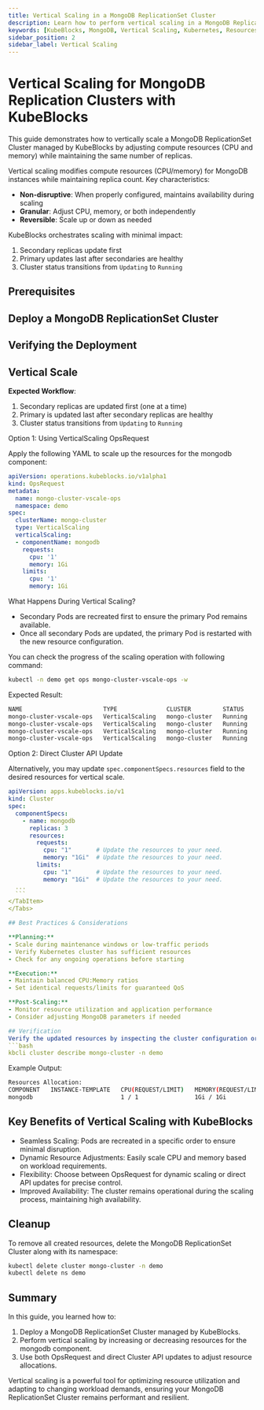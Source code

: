 ```yaml
---
title: Vertical Scaling in a MongoDB ReplicationSet Cluster
description: Learn how to perform vertical scaling in a MongoDB ReplicationSet Cluster managed by KubeBlocks to optimize resource utilization and improve performance.
keywords: [KubeBlocks, MongoDB, Vertical Scaling, Kubernetes, Resources]
sidebar_position: 2
sidebar_label: Vertical Scaling
---
```





# Vertical Scaling for MongoDB Replication Clusters with KubeBlocks

This guide demonstrates how to vertically scale a MongoDB ReplicationSet Cluster managed by KubeBlocks by adjusting compute resources (CPU and memory) while maintaining the same number of replicas.

Vertical scaling modifies compute resources (CPU/memory) for MongoDB instances while maintaining replica count. Key characteristics:

- **Non-disruptive**: When properly configured, maintains availability during scaling
- **Granular**: Adjust CPU, memory, or both independently
- **Reversible**: Scale up or down as needed

KubeBlocks orchestrates scaling with minimal impact:
1. Secondary replicas update first
2. Primary updates last after secondaries are healthy
3. Cluster status transitions from `Updating` to `Running`

## Prerequisites


<Prerequisites />

## Deploy a MongoDB ReplicationSet Cluster


<CreateCluster />

## Verifying the Deployment


<VerifyCluster />

## Vertical Scale

**Expected Workflow**:

1. Secondary replicas are updated first (one at a time)
1. Primary is updated last after secondary replicas are healthy
1. Cluster status transitions from `Updating` to `Running`

<Tabs>
  <TabItem value="opsRequest" label="OpsRequest API" default>
  Option 1: Using VerticalScaling OpsRequest

  Apply the following YAML to scale up the resources for the mongodb component:

  ```yaml
  apiVersion: operations.kubeblocks.io/v1alpha1
  kind: OpsRequest
  metadata:
    name: mongo-cluster-vscale-ops
    namespace: demo
  spec:
    clusterName: mongo-cluster
    type: VerticalScaling
    verticalScaling:
    - componentName: mongodb
      requests:
        cpu: '1'
        memory: 1Gi
      limits:
        cpu: '1'
        memory: 1Gi
  ```
  What Happens During Vertical Scaling?
  - Secondary Pods are recreated first to ensure the primary Pod remains available.
  - Once all secondary Pods are updated, the primary Pod is restarted with the new resource configuration.


  You can check the progress of the scaling operation with following command:

  ```bash
  kubectl -n demo get ops mongo-cluster-vscale-ops -w
  ```

  Expected Result:

  ```bash
  NAME                       TYPE              CLUSTER         STATUS    PROGRESS   AGE
  mongo-cluster-vscale-ops   VerticalScaling   mongo-cluster   Running   0/3        32s
  mongo-cluster-vscale-ops   VerticalScaling   mongo-cluster   Running   1/3        55s
  mongo-cluster-vscale-ops   VerticalScaling   mongo-cluster   Running   2/3        82s
  mongo-cluster-vscale-ops   VerticalScaling   mongo-cluster   Running   3/3        2m13s
  ```

  </TabItem>

  <TabItem value="ClusterAPI" label="Cluster API">

  Option 2: Direct Cluster API Update

  Alternatively, you may update `spec.componentSpecs.resources` field to the desired resources for vertical scale.

  ```yaml
  apiVersion: apps.kubeblocks.io/v1
  kind: Cluster
  spec:
    componentSpecs:
      - name: mongodb
        replicas: 3
        resources:
          requests:
            cpu: "1"       # Update the resources to your need.
            memory: "1Gi"  # Update the resources to your need.
          limits:
            cpu: "1"       # Update the resources to your need.
            memory: "1Gi"  # Update the resources to your need.
    ...
    ```
  </TabItem>
</Tabs>

## Best Practices & Considerations

**Planning:**
- Scale during maintenance windows or low-traffic periods
- Verify Kubernetes cluster has sufficient resources
- Check for any ongoing operations before starting

**Execution:**
- Maintain balanced CPU:Memory ratios
- Set identical requests/limits for guaranteed QoS

**Post-Scaling:**
- Monitor resource utilization and application performance
- Consider adjusting MongoDB parameters if needed

## Verification
Verify the updated resources by inspecting the cluster configuration or Pod details:
```bash
kbcli cluster describe mongo-cluster -n demo
```

Example Output:
```bash
Resources Allocation:
COMPONENT   INSTANCE-TEMPLATE   CPU(REQUEST/LIMIT)   MEMORY(REQUEST/LIMIT)   STORAGE-SIZE   STORAGE-CLASS
mongodb                         1 / 1                1Gi / 1Gi               data:20Gi      <none>
```

## Key Benefits of Vertical Scaling with KubeBlocks
- Seamless Scaling: Pods are recreated in a specific order to ensure minimal disruption.
- Dynamic Resource Adjustments: Easily scale CPU and memory based on workload requirements.
- Flexibility: Choose between OpsRequest for dynamic scaling or direct API updates for precise control.
- Improved Availability: The cluster remains operational during the scaling process, maintaining high availability.

## Cleanup
To remove all created resources, delete the MongoDB ReplicationSet Cluster along with its namespace:
```bash
kubectl delete cluster mongo-cluster -n demo
kubectl delete ns demo
```

## Summary
In this guide, you learned how to:
1. Deploy a MongoDB ReplicationSet Cluster managed by KubeBlocks.
2. Perform vertical scaling by increasing or decreasing resources for the mongodb component.
3. Use both OpsRequest and direct Cluster API updates to adjust resource allocations.

Vertical scaling is a powerful tool for optimizing resource utilization and adapting to changing workload demands, ensuring your MongoDB ReplicationSet Cluster remains performant and resilient.